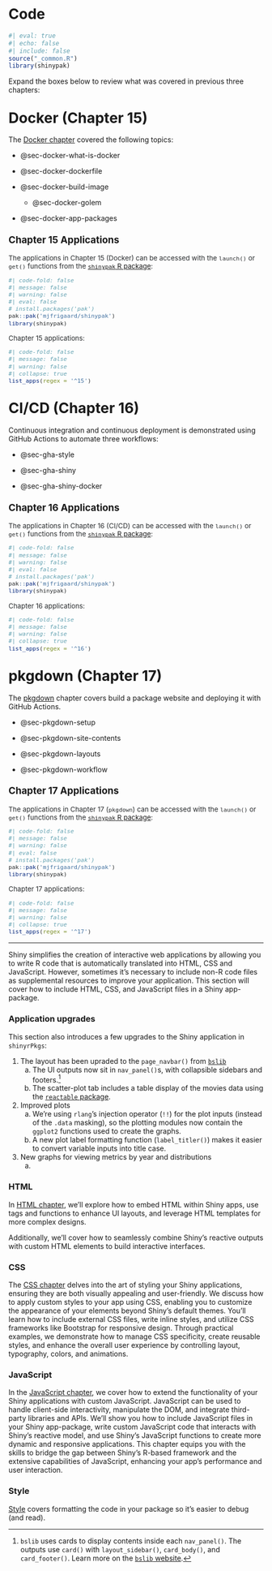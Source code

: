 # Code {.unnumbered}

```r
#| eval: true 
#| echo: false 
#| include: false
source("_common.R")
library(shinypak)
```

Expand the boxes below to review what was covered in previous three chapters:

::: {.callout-note collapse='true'}

## [Docker (Chapter 15)]{style='font-size: 1.35em;'}

The [Docker chapter](docker.qmd) covered the following topics:

-   @sec-docker-what-is-docker 

-   @sec-docker-dockerfile 

-   @sec-docker-build-image 

    -   @sec-docker-golem 

-   @sec-docker-app-packages 

:::: {.callout-tip collapse='true' appearance='default'}

### [Chapter 15 Applications]{style='font-weight: bold; font-size: 1.15em;'}

::: {style='font-size: 0.95em; color: #282b2d;'}

The applications in Chapter 15 (Docker) can be accessed with the `launch()` or `get()` functions from the [`shinypak` R package](https://mjfrigaard.github.io/shinypak/):

```r
#| code-fold: false 
#| message: false
#| warning: false
#| eval: false
# install.packages('pak')
pak::pak('mjfrigaard/shinypak')
library(shinypak)
```

Chapter 15 applications:
  
```r
#| code-fold: false 
#| message: false
#| warning: false
#| collapse: true
list_apps(regex = '^15')
```

::: 

::::

:::


::: {.callout-note collapse='true'}

## [CI/CD (Chapter 16)]{style='font-size: 1.35em;'}

Continuous integration and continuous deployment is demonstrated using GitHub Actions to automate three workflows:

-   @sec-gha-style

-   @sec-gha-shiny

-   @sec-gha-shiny-docker 

:::: {.callout-tip collapse='true' appearance='default'}

### [Chapter 16 Applications]{style='font-weight: bold; font-size: 1.15em;'}

::: {style='font-size: 0.95em; color: #282b2d;'}

The applications in Chapter 16 (CI/CD) can be accessed with the `launch()` or `get()` functions from the [`shinypak` R package](https://mjfrigaard.github.io/shinypak/):

```r
#| code-fold: false 
#| message: false
#| warning: false
#| eval: false
# install.packages('pak')
pak::pak('mjfrigaard/shinypak')
library(shinypak)
```

Chapter 16 applications:
  
```r
#| code-fold: false 
#| message: false
#| warning: false
#| collapse: true
list_apps(regex = '^16')
```

::: 

::::

:::

::: {.callout-note collapse='true'}

## [pkgdown (Chapter 17)]{style='font-size: 1.35em;'}

The [pkgdown](pkgdown.qmd) chapter covers build a package website and deploying it with GitHub Actions.

-   @sec-pkgdown-setup 

-   @sec-pkgdown-site-contents 

-   @sec-pkgdown-layouts 

-   @sec-pkgdown-workflow 

:::: {.callout-tip collapse='true' appearance='default'}

### [Chapter 17 Applications]{style='font-weight: bold; font-size: 1.15em;'}

::: {style='font-size: 0.95em; color: #282b2d;'}

The applications in Chapter 17 (`pkgdown`) can be accessed with the `launch()` or `get()` functions from the [`shinypak` R package](https://mjfrigaard.github.io/shinypak/):

```r
#| code-fold: false 
#| message: false
#| warning: false
#| eval: false
# install.packages('pak')
pak::pak('mjfrigaard/shinypak')
library(shinypak)
```

Chapter 17 applications:
  
```r
#| code-fold: false 
#| message: false
#| warning: false
#| collapse: true
list_apps(regex = '^17')
```

::: 

::::

:::

---

Shiny simplifies the creation of interactive web applications by allowing you to write R code that is automatically translated into HTML, CSS and JavaScript. However, sometimes it's necessary to include non-R code files as supplemental resources to improve your application. This section will cover how to include HTML, CSS, and JavaScript files in a Shiny app-package.

### Application upgrades

This section also introduces a few upgrades to the Shiny application in `shinyrPkgs`: 

1) The layout has been upraded to the `page_navbar()` from [`bslib`](https://rstudio.github.io/bslib/)
    a. The UI outputs now sit in `nav_panel()`s, with collapsible sidebars and footers.[^card-footer]
    b. The scatter-plot tab includes a table display of the movies data using the [`reactable` package](https://glin.github.io/reactable/). 

2) Improved plots
    a. We're using `rlang`'s injection operator (`!!`) for the plot inputs (instead of the `.data` masking), so the plotting modules now contain the `ggplot2` functions used to create the graphs.  
    b. A new plot label formatting function (`label_titler()`) makes it easier to convert variable inputs into title case.

3) New graphs for viewing metrics by year and distributions  
    a. 

[^card-footer]: `bslib` uses cards to display contents inside each `nav_panel()`. The outputs use `card()` with `layout_sidebar()`, `card_body()`, and `card_footer()`. Learn more on the [`bslib` website](https://rstudio.github.io/bslib/).

<!--

The reactive programming model ensures that user inputs are instantly reflected in the outputs, creating a seamless interactive experience. 

-->

### HTML 

In [HTML chapter](html.qmd), we'll explore how to embed HTML within Shiny apps, use tags and functions to enhance UI layouts, and leverage HTML templates for more complex designs. 

Additionally, we'll cover how to seamlessly combine Shiny's reactive outputs with custom HTML elements to build interactive interfaces.

### CSS

The [CSS chapter](css.qmd) delves into the art of styling your Shiny applications, ensuring they are both visually appealing and user-friendly. We discuss how to apply custom styles to your app using CSS, enabling you to customize the appearance of your elements beyond Shiny's default themes. You'll learn how to include external CSS files, write inline styles, and utilize CSS frameworks like Bootstrap for responsive design. Through practical examples, we demonstrate how to manage CSS specificity, create reusable styles, and enhance the overall user experience by controlling layout, typography, colors, and animations.

### JavaScript

In the [JavaScript chapter](js.qmd), we cover how to extend the functionality of your Shiny applications with custom JavaScript. JavaScript can be used to handle client-side interactivity, manipulate the DOM, and integrate third-party libraries and APIs. We'll show you how to include JavaScript files in your Shiny app-package, write custom JavaScript code that interacts with Shiny's reactive model, and use Shiny's JavaScript functions to create more dynamic and responsive applications. This chapter equips you with the skills to bridge the gap between Shiny's R-based framework and the extensive capabilities of JavaScript, enhancing your app's performance and user interaction.
   
### Style 

[Style](style.qmd) covers formatting the code in your package so it's easier to debug (and read). 
